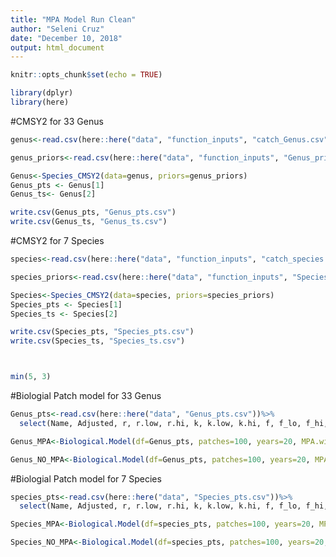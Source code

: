 ```yaml
---
title: "MPA Model Run Clean"
author: "Seleni Cruz"
date: "December 10, 2018"
output: html_document
---
```


```r
knitr::opts_chunk$set(echo = TRUE)
```

```r
library(dplyr)
library(here)
```

#CMSY2 for 33 Genus 
```r
genus<-read.csv(here::here("data", "function_inputs", "catch_Genus.csv"))

genus_priors<-read.csv(here::here("data", "function_inputs", "Genus_priors.csv"))

Genus<-Species_CMSY2(data=genus, priors=genus_priors)
Genus_pts <- Genus[1]
Genus_ts<- Genus[2]

write.csv(Genus_pts, "Genus_pts.csv")
write.csv(Genus_ts, "Genus_ts.csv")

```

#CMSY2 for 7 Species
```r
species<-read.csv(here::here("data", "function_inputs", "catch_species.csv"))

species_priors<-read.csv(here::here("data", "function_inputs", "Species_priors.csv"))

Species<-Species_CMSY2(data=species, priors=species_priors)
Species_pts <- Species[1]
Species_ts <- Species[2]

write.csv(Species_pts, "Species_pts.csv")
write.csv(Species_ts, "Species_ts.csv")



min(5, 3)
```


#Biologial Patch model for 33 Genus
```r
Genus_pts<-read.csv(here::here("data", "Genus_pts.csv"))%>%
  select(Name, Adjusted, r, r.low, r.hi, k, k.low, k.hi, f, f_lo, f_hi, b, b_lo, b_hi)

Genus_MPA<-Biological.Model(df=Genus_pts, patches=100, years=20, MPA.width=5, mrate=0.5)

Genus_NO_MPA<-Biological.Model(df=Genus_pts, patches=100, years=20, MPA.width=0, mrate=0.5)
```

#Biologial Patch model for 7 Species 
```r
species_pts<-read.csv(here::here("data", "Species_pts.csv"))%>%
  select(Name, Adjusted, r, r.low, r.hi, k, k.low, k.hi, f, f_lo, f_hi, b, b_lo, b_hi)

Species_MPA<-Biological.Model(df=species_pts, patches=100, years=20, MPA.width=5, mrate=0.5)

Species_NO_MPA<-Biological.Model(df=species_pts, patches=100, years=20, MPA.width=0, mrate=0.5)
```


